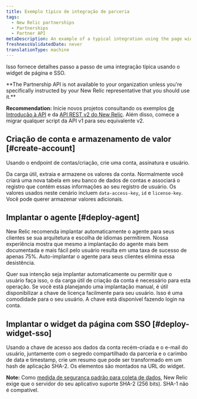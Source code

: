 ```yaml
---
title: Exemplo típico de integração de parceria
tags:
  - New Relic partnerships
  - Partnerships
  - Partner API
metaDescription: An example of a typical integration using the page widget and SSO for New Relic partner accounts.
freshnessValidatedDate: never
translationType: machine
---
```


Isso fornece detalhes passo a passo de uma integração típica usando o widget de página e SSO.

<DoNotTranslate>
  **The Partnership API is not available to your organization unless you're specifically instructed by your New Relic representative that you should use it.**
</DoNotTranslate>

<DoNotTranslate>**Recommendation:**</DoNotTranslate> Inicie novos projetos consultando os exemplos [de Introdução à API](/docs/apm/apis/requirements/new-relic-rest-api-v2-getting-started) e da [API REST v2 do New Relic](/docs/apis/rest-api-v2). Além disso, comece a migrar qualquer script da API v1 para seu equivalente v2.

## Criação de conta e armazenamento de valor [#create-account]

Usando o endpoint de contas/criação, crie uma conta, assinatura e usuário.

Da carga útil, extraia e armazene os valores da conta. Normalmente você criará uma nova tabela em seu banco de dados de contas e associará o registro que contém essas informações ao seu registro de usuário. Os valores usados neste cenário incluem `data-access-key`, `id` e `license-key`. Você pode querer armazenar valores adicionais.

## Implantar o agente [#deploy-agent]

New Relic recomenda implantar automaticamente o agente para seus clientes se sua arquitetura e escolha de idiomas permitirem. Nossa experiência mostra que mesmo a implantação do agente mais bem documentada e mais fácil pelo usuário resulta em uma taxa de sucesso de apenas 75%. Auto-implantar o agente para seus clientes elimina essa desistência.

Quer sua intenção seja implantar automaticamente ou permitir que o usuário faça isso, o <InlinePopover type="licenseKey"/>da carga útil de criação da conta é necessário para esta operação. Se você está planejando uma implantação manual, é útil disponibilizar a chave de licença facilmente para seu usuário. Isso é uma comodidade para o seu usuário. A chave está disponível fazendo login na conta.

## Implantar o widget da página com SSO [#deploy-widget-sso]

Usando a chave de acesso aos dados da conta recém-criada e o e-mail do usuário, juntamente com o segredo compartilhado da parceria e o carimbo de data e timestamp, crie um resumo que pode ser transformado em um hash de aplicação SHA-2. Os elementos são montados na URL do widget.

<DoNotTranslate>**Note:**</DoNotTranslate> Como [medida de segurança padrão para coleta de dados](/docs/accounts-partnerships/accounts/security/data-security), New Relic exige que o servidor do seu aplicativo suporte SHA-2 (256 bits). SHA-1 não é compatível.